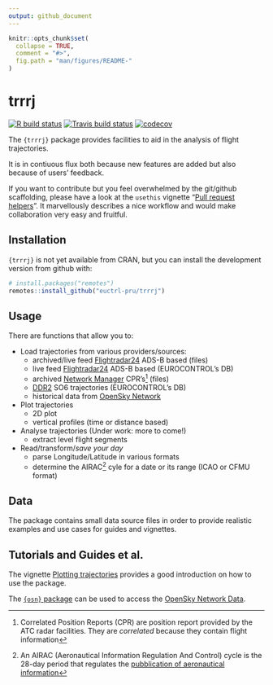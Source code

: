 ```yaml
---
output: github_document
---
```


<!-- README.md is generated from README.Rmd. Please edit that file -->

```r
knitr::opts_chunk$set(
  collapse = TRUE,
  comment = "#>",
  fig.path = "man/figures/README-"
)
```

# trrrj

<!-- badges: start -->
[![R build status](https://github.com/euctrl-pru/trrrj/workflows/Render README/badge.svg)](https://github.com/euctrl-pru/trrrj/actions)
[![Travis build status](https://travis-ci.org/euctrl-pru/trrrj.svg?branch=master)](https://travis-ci.org/euctrl-pru/trrrj)
[![codecov](https://codecov.io/gh/euctrl-pru/trrrj/branch/master/graph/badge.svg)](https://codecov.io/gh/euctrl-pru/trrrj)
<!-- badges: end -->



The `{trrrj}` package provides facilities to aid in the analysis of flight trajectories.

It is in contiuous flux both because new features are added but also because of users'
feedback.

If you want to contribute but you feel overwhelmed by the git/github scaffolding, please have a 
look at the `usethis` vignette "[Pull request helpers][prh]". It marvellously describes
a nice workflow and would make collaboration very easy and fruitful.

[prh]: https://usethis.r-lib.org/articles/articles/pr-functions.html


## Installation

`{trrrj}` is not yet available from CRAN, but you can install the development
version from github with:

```r
# install.packages("remotes")
remotes::install_github("euctrl-pru/trrrj")
```

## Usage

There are functions that allow you to:

* Load trajectories from various providers/sources:
    - archived/live feed [Flightradar24][fr24] ADS-B based (files)
    - live feed [Flightradar24][fr24] ADS-B based (EUROCONTROL's DB)
    - archived [Network Manager][nm-cfmu] CPR's^[Correlated Position Reports (CPR)
      are position report provided by the ATC radar facilities.
      They are *correlated* because they contain flight information] (files)
    - [DDR2][ddr2] SO6 trajectories (EUROCONTROL's DB)
    - historical data from [OpenSky Network][osn]

* Plot trajectories
    - 2D plot
    - vertical profiles (time or distance based)
    
* Analyse trajectories (Under work: more to come!)
    - extract level flight segments

* Read/transform/*save your day*
    - parse Longitude/Latitude in various formats
    - determine the AIRAC^[An AIRAC (Aeronautical Information Regulation And Control) cycle
      is the 28-day period that regulates the
      [pubblication of aeronautical information][airac]] cyle
      for a date or its range (ICAO or CFMU format)


## Data

The package contains small data source files in order to
provide realistic examples and use cases for guides and vignettes.



## Tutorials and Guides et al.

The vignette [Plotting trajectories](https://trrrj.ansperformance.eu/articles/trrrj-plotting.html)
provides a good introduction on how to use the package.

The [`{osn}` package](https://github.com/espinielli/osn) can be used to access
the [OpenSky Network Data](osn).


[airac]: <https://en.wikipedia.org/wiki/Aeronautical_Information_Publication> "AIP - Aeronautical Information Publication"
[fr24]: <https://www.flightradar24.com/> "Flightradar24"
[ddr2]: <https://www.eurocontrol.int/ddr> "Demand Data Repository - EUROCONTROL"
[nm-cfmu]: <https://www.eurocontrol.int/network-manager> "Network Manager - EUROCONTROL"
[cpr]: <https://ansperformance.eu/acronym/cpr/> "Correlated Position Report"
[osn]: <https://opensky-network.org/> "OpenSky Network"
